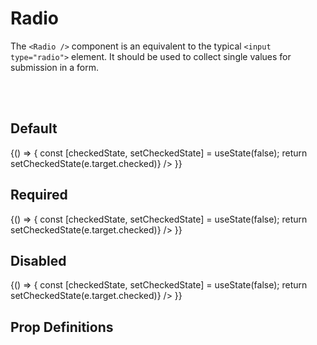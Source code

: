 
<Meta title='Components/Radio' component={Radio} />

# Radio

The `<Radio />` component is an equivalent to the typical `<input type="radio">` element. It should be used to collect single values for submission 
in a form.

<br />
<br />

## Default

<Canvas>
  <Story name='Default'>
    {() => {
      const [checkedState, setCheckedState] = useState(false);
      return <Radio id="default" name="default" label="Default" value="default" checked={checkedState} onChange={(e) => setCheckedState(e.target.checked)} />
    }}
  </Story>
</Canvas>

## Required

<Canvas>
  <Story name='Required'>
    {() => {
      const [checkedState, setCheckedState] = useState(false);
      return <Radio id="required" name="required" label="Required" value="required" checked={checkedState} required onChange={(e) => setCheckedState(e.target.checked)} />
    }}
  </Story>
</Canvas>

## Disabled

<Canvas>
  <Story name='Disabled'>
    {() => {
      const [checkedState, setCheckedState] = useState(false);
      return <Radio id="disabled" name="disabled" label="Disabled" value="disabled" checked={checkedState} disabled onChange={(e) => setCheckedState(e.target.checked)} />
    }}
  </Story>
</Canvas>

## Prop Definitions

<ArgsTable of={Radio} />
